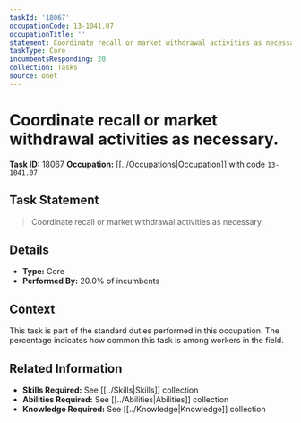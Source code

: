 ```yaml
---
taskId: '18067'
occupationCode: 13-1041.07
occupationTitle: ''
statement: Coordinate recall or market withdrawal activities as necessary.
taskType: Core
incumbentsResponding: 20
collection: Tasks
source: onet
---
```

# Coordinate recall or market withdrawal activities as necessary.

**Task ID:** 18067
**Occupation:** [[../Occupations|Occupation]] with code `13-1041.07`

## Task Statement

> Coordinate recall or market withdrawal activities as necessary.

## Details

- **Type:** Core
- **Performed By:** 20.0% of incumbents

## Context

This task is part of the standard duties performed in this occupation. The percentage indicates how common this task is among workers in the field.

## Related Information

- **Skills Required:** See [[../Skills|Skills]] collection
- **Abilities Required:** See [[../Abilities|Abilities]] collection
- **Knowledge Required:** See [[../Knowledge|Knowledge]] collection
